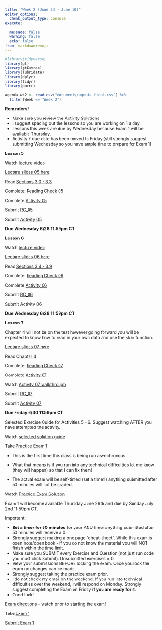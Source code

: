 ```yaml
---
title: "Week 2 (June 24 - June 30)"
editor_options: 
  chunk_output_type: console
execute:
  
  message: false
  warning: false
  echo: false
from: markdown+emoji
---
```


```r
#library(tidyverse)
library(gt)
library(gtExtras)
library(lubridate)
library(dplyr)
library(tidyr)
library(purrr)

agenda_wk2 <- read.csv("documents/agenda_final.csv") %>% 
  filter(Week == "Week 2")


```

::: slide-deck
**Reminders!**

- Make sure you review the [Activity Solutions](/course-solutions.html)
- I suggest spacing out the lessons so you are working on 1 a day.
- Lessons this week are due by Wednesday because Exam 1 will be available Thursday. 
- Activity 7 due date has been moved to Friday (still strongly suggest submitting Wednesday so you have ample time to prepare for Exam 1)
:::


::: slide-deck
**Lesson 5**

::: video
Watch [lecture video](https://northwestern.hosted.panopto.com/Panopto/Pages/Viewer.aspx?id=787d6a03-98bf-4429-854f-b02a01641c8a)
:::

::: slides
[Lecture slides 05 here](/slides/lec05.html)
:::

::: source
Read [Sections 3.0 - 3.3](https://nustat.github.io/intro-stat-data-sci/03-wrangling.html)

:::

::: source
Complete: [Reading Check 05](https://amkuyper.shinyapps.io/05_wrangling1/)
:::

::: source
Complete [Activity 05](https://posit.cloud/spaces/321338/content/5176483)
:::

::: homework
Submit [RC_05](https://canvas.northwestern.edu/courses/192604/assignments/1244673)

Submit [Activity 05](https://canvas.northwestern.edu/courses/192604/assignments/1244638)

**Due Wednesday 6/28 11:59pm CT**
:::
:::

::: slide-deck
**Lesson 6**

::: video
Watch [lecture video](https://northwestern.hosted.panopto.com/Panopto/Pages/Viewer.aspx?id=31b57142-c3fd-41f2-bccb-b02a01641c4e)
:::

::: slides
[Lecture slides 06 here](/slides/lec06.html)
:::

::: source
Read [Sections 3.4 - 3.9](https://nustat.github.io/intro-stat-data-sci/03-wrangling.html)
:::

::: source
Complete: [Reading Check 06](https://amkuyper.shinyapps.io/06_wrangling2/)
:::

::: source
Complete [Activity 06](https://posit.cloud/spaces/321338/content/5176484)
:::

::: homework
Submit [RC_06](https://canvas.northwestern.edu/courses/192604/assignments/1244674)

Submit [Activity 06](https://canvas.northwestern.edu/courses/192604/assignments/1244639)

**Due Wednesday 6/28 11:59pm CT**
:::
:::

::: slide-deck
**Lesson 7**

Chapter 4 will not be on the test however going forward you will be expected to know how to read in your own data and use the `skim` function.

<!-- ::: video -->
<!-- Watch [lecture video](https://northwestern.hosted.panopto.com/Panopto/Pages/Viewer.aspx?id=8b2b1856-a6e1-4ff0-a634-b02500d52991) -->
<!-- ::: -->

::: slides
[Lecture slides 07 here](/slides/lec07.html)
:::

::: source
Read [Chapter 4](https://nustat.github.io/intro-stat-data-sci/04-tidy.html)
:::

::: source
Complete: [Reading Check 07](https://amkuyper.shinyapps.io/07_tidy/)
:::

::: source
Complete [Activity 07](https://posit.cloud/spaces/321338/content/5176485)
:::


::: video
Watch [Activity 07 walkthrough](https://northwestern.hosted.panopto.com/Panopto/Pages/Viewer.aspx?id=6a111e72-8ee7-499c-b215-b02e00f8d52b)
:::

::: homework
Submit [RC_07](https://canvas.northwestern.edu/courses/192604/assignments/1244675)

Submit [Activity 07](https://canvas.northwestern.edu/courses/192604/assignments/1244640)

**Due Friday 6/30 11:59pm CT**
:::
:::

::: lab
Selected Exercise Guide for Activities 5 - 6. Suggest watching AFTER you have attempted the activity.

::: video
Watch [selected solution guide](https://northwestern.hosted.panopto.com/Panopto/Pages/Viewer.aspx?id=d803497f-24cd-4e25-b9a3-b02d01427a5f)
:::
:::


::: slide-deck
Take [Practice Exam 1](https://amkuyper.shinyapps.io/sample_exam1/)

- This is the first time this class is being run asynchronous.
- What that means is if you run into any technical difficulties let me know (they will happen) so that I can fix them!

- The actual exam will be self-timed (set a timer!) anything submitted after 50 minutes will not be graded.

::: video
Watch [Practice Exam Solution](https://northwestern.hosted.panopto.com/Panopto/Pages/Viewer.aspx?id=f46654c8-20fa-49e6-97d5-b02e00f8f9b9)
:::


:::

::: exam
Exam 1 will become available Thursday June 29th and due by Sunday July 2nd 11:59pm CT.

Important:

- **Set a timer for 50 minutes** (or your ANU time) anything submitted after 50 minutes will receive a 0.
- Strongly suggest making a one page "cheat-sheet". While this exam is open note/open book - if you do not know the material you will NOT finish within the time limit.
- Make sure you SUBMIT every Exercise and Question (not just run code you must click Submit). Unsubmitted exercises = 0
- View your submissions BEFORE locking the exam. Once you lock the exam no changes can be made.
- Strongly suggest taking the practice exam prior.
- I do not check my email on the weekend. If you run into technical difficulties over the weekend, I will respond on Monday. Strongly suggest completing the Exam on Friday **if you are ready for it**.
- Good luck!


::: video
[Exam directions](https://northwestern.hosted.panopto.com/Panopto/Pages/Viewer.aspx?id=a3d44862-c110-432a-b538-b02f00e70d18) - watch prior to starting the exam!
:::

Take [Exam 1](https://posit.cloud/spaces/321338/content/5176505)

[Submit Exam 1](https://canvas.northwestern.edu/courses/192604/assignments/1244660)
:::